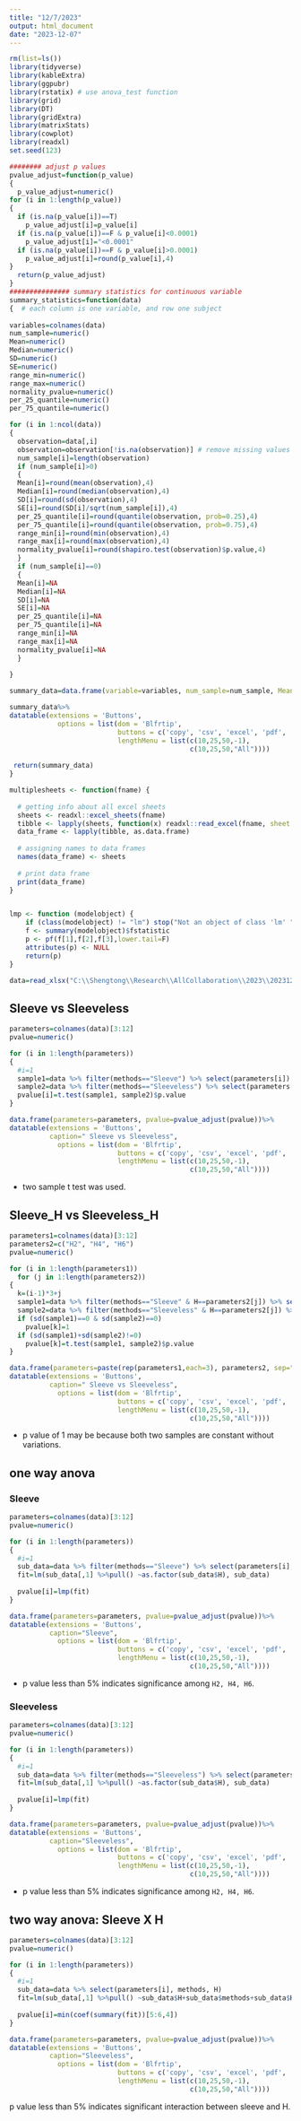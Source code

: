 ```yaml
---
title: "12/7/2023"
output: html_document
date: "2023-12-07"
---
```


```r
rm(list=ls())
library(tidyverse)
library(kableExtra)
library(ggpubr)
library(rstatix) # use anova_test function 
library(grid)
library(DT)
library(gridExtra)
library(matrixStats)
library(cowplot)
library(readxl)
set.seed(123)
```




```r
######## adjust p values 
pvalue_adjust=function(p_value)
{
  p_value_adjust=numeric()
for (i in 1:length(p_value))
{
  if (is.na(p_value[i])==T)
    p_value_adjust[i]=p_value[i]
  if (is.na(p_value[i])==F & p_value[i]<0.0001)
    p_value_adjust[i]="<0.0001"
  if (is.na(p_value[i])==F & p_value[i]>0.0001)
    p_value_adjust[i]=round(p_value[i],4)
}
  return(p_value_adjust)
}
############### summary statistics for continuous variable 
summary_statistics=function(data)
{  # each column is one variable, and row one subject 
  
variables=colnames(data)
num_sample=numeric()
Mean=numeric()
Median=numeric()
SD=numeric()
SE=numeric()
range_min=numeric()
range_max=numeric()
normality_pvalue=numeric()
per_25_quantile=numeric()
per_75_quantile=numeric()

for (i in 1:ncol(data))
{
  observation=data[,i]
  observation=observation[!is.na(observation)] # remove missing values 
  num_sample[i]=length(observation)
  if (num_sample[i]>0)
  {
  Mean[i]=round(mean(observation),4)
  Median[i]=round(median(observation),4)
  SD[i]=round(sd(observation),4)
  SE[i]=round(SD[i]/sqrt(num_sample[i]),4)
  per_25_quantile[i]=round(quantile(observation, prob=0.25),4)
  per_75_quantile[i]=round(quantile(observation, prob=0.75),4)
  range_min[i]=round(min(observation),4)
  range_max[i]=round(max(observation),4)
  normality_pvalue[i]=round(shapiro.test(observation)$p.value,4)
  }
  if (num_sample[i]==0)
  {
  Mean[i]=NA
  Median[i]=NA
  SD[i]=NA
  SE[i]=NA
  per_25_quantile[i]=NA
  per_75_quantile[i]=NA
  range_min[i]=NA
  range_max[i]=NA
  normality_pvalue[i]=NA
  }
  
}

summary_data=data.frame(variable=variables, num_sample=num_sample, Mean=Mean, Median=Median, SD=SD, SE=SE,per_25_quantile, per_75_quantile, Range_low=range_min, Range_upper=range_max, normality_pvalue=normality_pvalue)

summary_data%>%
datatable(extensions = 'Buttons',
            options = list(dom = 'Blfrtip',
                           buttons = c('copy', 'csv', 'excel', 'pdf', 'print'),
                           lengthMenu = list(c(10,25,50,-1),
                                             c(10,25,50,"All"))))
  
 return(summary_data) 
}

multiplesheets <- function(fname) {
   
  # getting info about all excel sheets
  sheets <- readxl::excel_sheets(fname)
  tibble <- lapply(sheets, function(x) readxl::read_excel(fname, sheet = x))
  data_frame <- lapply(tibble, as.data.frame)
    
  # assigning names to data frames
  names(data_frame) <- sheets
    
  # print data frame
  print(data_frame)
}


lmp <- function (modelobject) {
    if (class(modelobject) != "lm") stop("Not an object of class 'lm' ")
    f <- summary(modelobject)$fstatistic
    p <- pf(f[1],f[2],f[3],lower.tail=F)
    attributes(p) <- NULL
    return(p)
}

```



```r
data=read_xlsx("C:\\Shengtong\\Research\\AllCollaboration\\2023\\202312\\Jenna\\Jenna Data for Statistics.xlsx")
```


## Sleeve vs Sleeveless 

```r
parameters=colnames(data)[3:12]
pvalue=numeric()

for (i in 1:length(parameters))
{
  #i=1
  sample1=data %>% filter(methods=="Sleeve") %>% select(parameters[i]) %>% pull()
  sample2=data %>% filter(methods=="Sleeveless") %>% select(parameters[i]) %>% pull()
  pvalue[i]=t.test(sample1, sample2)$p.value
}

data.frame(parameters=parameters, pvalue=pvalue_adjust(pvalue))%>%
datatable(extensions = 'Buttons',
          caption=" Sleeve vs Sleeveless",
            options = list(dom = 'Blfrtip',
                           buttons = c('copy', 'csv', 'excel', 'pdf', 'print'),
                           lengthMenu = list(c(10,25,50,-1),
                                             c(10,25,50,"All"))))

```

* two sample t test was used. 


## Sleeve_H vs Sleeveless_H

```r
parameters1=colnames(data)[3:12]
parameters2=c("H2", "H4", "H6")
pvalue=numeric()

for (i in 1:length(parameters1))
  for (j in 1:length(parameters2))
{
  k=(i-1)*3+j
  sample1=data %>% filter(methods=="Sleeve" & H==parameters2[j]) %>% select(parameters[i]) %>% pull()
  sample2=data %>% filter(methods=="Sleeveless" & H==parameters2[j]) %>% select(parameters[i]) %>% pull()
  if (sd(sample1)==0 & sd(sample2)==0)
    pvalue[k]=1
  if (sd(sample1)+sd(sample2)!=0)
    pvalue[k]=t.test(sample1, sample2)$p.value
}

data.frame(parameters=paste(rep(parameters1,each=3), parameters2, sep="_"), pvalue=pvalue_adjust(pvalue))%>%
datatable(extensions = 'Buttons',
          caption=" Sleeve vs Sleeveless",
            options = list(dom = 'Blfrtip',
                           buttons = c('copy', 'csv', 'excel', 'pdf', 'print'),
                           lengthMenu = list(c(10,25,50,-1),
                                             c(10,25,50,"All"))))

```
* p value of 1 may be because both two samples are constant without variations. 



## one way anova 

### Sleeve 

```r
parameters=colnames(data)[3:12]
pvalue=numeric()

for (i in 1:length(parameters))
{
  #i=1
  sub_data=data %>% filter(methods=="Sleeve") %>% select(parameters[i], H)
  fit=lm(sub_data[,1] %>%pull() ~as.factor(sub_data$H), sub_data)
  
  pvalue[i]=lmp(fit)
}

data.frame(parameters=parameters, pvalue=pvalue_adjust(pvalue))%>%
datatable(extensions = 'Buttons',
          caption="Sleeve",
            options = list(dom = 'Blfrtip',
                           buttons = c('copy', 'csv', 'excel', 'pdf', 'print'),
                           lengthMenu = list(c(10,25,50,-1),
                                             c(10,25,50,"All"))))
```


* p value less than 5\% indicates significance among `H2, H4, H6`. 




### Sleeveless 

```r
parameters=colnames(data)[3:12]
pvalue=numeric()

for (i in 1:length(parameters))
{
  #i=1
  sub_data=data %>% filter(methods=="Sleeveless") %>% select(parameters[i], H)
  fit=lm(sub_data[,1] %>%pull() ~as.factor(sub_data$H), sub_data)
  
  pvalue[i]=lmp(fit)
}

data.frame(parameters=parameters, pvalue=pvalue_adjust(pvalue))%>%
datatable(extensions = 'Buttons',
          caption="Sleeveless",
            options = list(dom = 'Blfrtip',
                           buttons = c('copy', 'csv', 'excel', 'pdf', 'print'),
                           lengthMenu = list(c(10,25,50,-1),
                                             c(10,25,50,"All"))))
```







* p value less than 5\% indicates significance among `H2, H4, H6`. 





## two way anova: Sleeve X H 

```r
parameters=colnames(data)[3:12]
pvalue=numeric()

for (i in 1:length(parameters))
{
  #i=1
  sub_data=data %>% select(parameters[i], methods, H)
  fit=lm(sub_data[,1] %>%pull() ~sub_data$H+sub_data$methods+sub_data$H*sub_data$methods, sub_data)
  
  pvalue[i]=min(coef(summary(fit))[5:6,4])
}

data.frame(parameters=parameters, pvalue=pvalue_adjust(pvalue))%>%
datatable(extensions = 'Buttons',
          caption="Sleeveless",
            options = list(dom = 'Blfrtip',
                           buttons = c('copy', 'csv', 'excel', 'pdf', 'print'),
                           lengthMenu = list(c(10,25,50,-1),
                                             c(10,25,50,"All"))))
```


p value less than 5\% indicates significant interaction between sleeve and H.